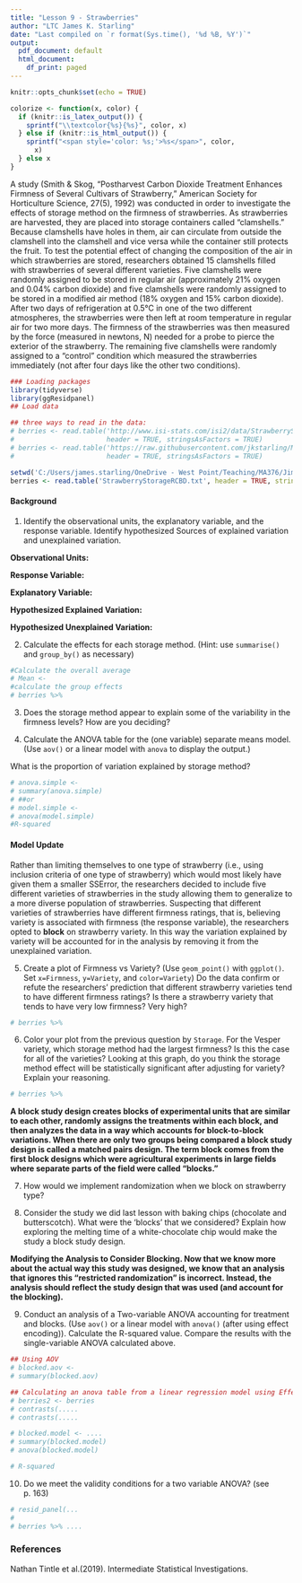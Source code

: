 ```yaml
---
title: "Lesson 9 - Strawberries"
author: "LTC James K. Starling"
date: "Last compiled on `r format(Sys.time(), '%d %B, %Y')`"
output:
  pdf_document: default
  html_document:
    df_print: paged
---
```


```r
knitr::opts_chunk$set(echo = TRUE)

colorize <- function(x, color) {
  if (knitr::is_latex_output()) {
    sprintf("\\textcolor{%s}{%s}", color, x)
  } else if (knitr::is_html_output()) {
    sprintf("<span style='color: %s;'>%s</span>", color, 
      x)
  } else x
}
```

A study (Smith & Skog, “Postharvest Carbon Dioxide Treatment Enhances Firmness of Several Cultivars of Strawberry,” American Society for Horticulture Science, 27(5), 1992) was conducted in order to investigate the effects of storage method on the firmness of strawberries. As strawberries are harvested, they are placed into storage containers called “clamshells.” Because clamshells have holes in them, air can circulate from outside the clamshell into the clamshell and vice versa while the container still protects the fruit. To test the potential effect of changing the composition of the air in which strawberries are stored, researchers obtained 15 clamshells filled with strawberries of several different varieties. Five clamshells were randomly assigned to be stored in regular air (approximately 21% oxygen and 0.04% carbon dioxide) and five clamshells were randomly assigned to be stored in a modified air method (18% oxygen and 15% carbon dioxide). After two days of refrigeration at 0.5°C in one of the two different atmospheres, the strawberries were then left at room temperature in regular air for two more days. The firmness of the strawberries was then measured by the force (measured in newtons, N) needed for a probe to pierce the exterior of the strawberry. The remaining five clamshells were randomly assigned to a  “control” condition which measured the strawberries immediately (not after four days like the other two conditions). 

```r
### Loading packages
library(tidyverse)
library(ggResidpanel)
## Load data  

## three ways to read in the data: 
# berries <- read.table('http://www.isi-stats.com/isi2/data/StrawberryStorageRCBD.txt',
#                       header = TRUE, stringsAsFactors = TRUE)
# berries <- read.table('https://raw.githubusercontent.com/jkstarling/MA376/main/StrawberryStorageRCBD.txt',
#                       header = TRUE, stringsAsFactors = TRUE)

setwd('C:/Users/james.starling/OneDrive - West Point/Teaching/MA376/JimsLessons/Block II/LSN9/')
berries <- read.table('StrawberryStorageRCBD.txt', header = TRUE, stringsAsFactors = TRUE)
```

#### Background

(@) Identify the observational units, the explanatory variable, and the response variable. Identify hypothesized Sources of explained variation and unexplained variation.


**Observational Units:** 

**Response Variable:** 

**Explanatory Variable:** 

**Hypothesized Explained Variation:** 

**Hypothesized Unexplained Variation:** 


(@) Calculate the effects for each storage method.  (Hint: use `summarise()` and `group_by()` as necessary)

```r
#Calculate the overall average
# Mean <- 
#calculate the group effects
# berries %>% 
```

\vspace{1in}


(@) Does the storage method appear to explain some of the variability in the firmness levels? How are you deciding?  
\vspace{1in}



(@) Calculate the ANOVA table for the (one variable) separate means model. (Use `aov()` or a linear model with `anova` to display the output.) 

What is the proportion of variation explained by storage method?
\vspace{1in}
```r
# anova.simple <- 
# summary(anova.simple)
# ##or
# model.simple <- 
# anova(model.simple)
#R-squared

```



#### Model Update
Rather than limiting themselves to one type of strawberry (i.e., using inclusion criteria of one type of strawberry) which would most likely have given them a smaller SSError, the researchers decided to include five different varieties of strawberries in the study allowing them to generalize to a more diverse population of strawberries. Suspecting that different varieties of strawberries have different firmness ratings, that is, believing variety is associated with firmness (the response variable), the researchers opted to **block** on strawberry variety. In this way the variation explained by variety will be accounted for in the analysis by removing it from the unexplained variation. 

(@) Create a plot of Firmness vs Variety? (Use `geom_point()` with `ggplot()`. Set `x=Firmness`, `y=Variety`, and `color=Variety`) 
Do the data confirm or refute the researchers’ prediction that different strawberry varieties tend to have different firmness ratings? Is there a strawberry variety that tends to have very low firmness? Very high?

\vspace{1in}

```r
# berries %>% 
```


(@) Color your plot from the previous question by `Storage`.  For the Vesper variety, which storage method had the largest firmness? Is this the case for all of the varieties? Looking at this graph, do you think the storage method effect will be statistically significant after adjusting for variety? Explain your reasoning.
\vspace{1in}

```r
# berries %>% 
```



**A block study design creates blocks of experimental units that are similar to each other, randomly assigns the treatments within each block, and then analyzes the data in a way which accounts for block-to-block variations. When there are only two groups being compared a block study design is called a matched pairs design. The term block comes from the first block designs which were agricultural experiments in large fields where separate parts of the field were called “blocks.”**

(@) How would we implement randomization when we block on strawberry type? 
\vspace{1in}



(@) Consider the study we did last lesson with baking chips (chocolate and butterscotch). What were the 'blocks' that we considered? Explain how exploring the melting time of a white-chocolate chip would make the study a block study design. 
\vspace{1in}



**Modifying the Analysis to Consider Blocking. Now that we know more about the actual way this study was designed, we know that an analysis that ignores this “restricted randomization” is incorrect. Instead, the analysis should reflect the study design that was used (and account for the blocking).**

(@) Conduct an analysis of a Two-variable ANOVA accounting for treatment and blocks. (Use `aov()` or a linear model with `anova()` (after using effect encoding)). Calculate the R-squared value. Compare the results with the single-variable ANOVA calculated above. 
\vspace{0.5in}
```r
## Using AOV
# blocked.aov <- 
# summary(blocked.aov)

## Calculating an anova table from a linear regression model using Effect Encoding to account for variety
# berries2 <- berries
# contrasts(.....
# contrasts(.....

# blocked.model <- ....
# summary(blocked.model)
# anova(blocked.model)  

# R-squared

```


(@) Do we meet the validity conditions for a two variable ANOVA? (see p. 163)
\vspace{1in}

```r
# resid_panel(...
# 
# berries %>% ....
```





### References
Nathan Tintle et al.(2019). Intermediate Statistical Investigations.